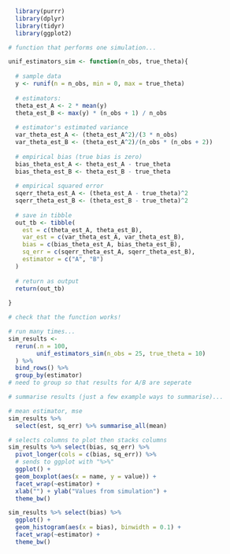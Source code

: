 
```r
  
  library(purrr)
  library(dplyr)
  library(tidyr)
  library(ggplot2)

# function that performs one simulation...

unif_estimators_sim <- function(n_obs, true_theta){
  
  # sample data
  y <- runif(n = n_obs, min = 0, max = true_theta)
  
  # estimators:
  theta_est_A <- 2 * mean(y)
  theta_est_B <- max(y) * (n_obs + 1) / n_obs
  
  # estimator's estimated variance
  var_theta_est_A <- (theta_est_A^2)/(3 * n_obs)
  var_theta_est_B <- (theta_est_A^2)/(n_obs * (n_obs + 2)) 
  
  # empirical bias (true bias is zero)
  bias_theta_est_A <- theta_est_A - true_theta
  bias_theta_est_B <- theta_est_B - true_theta
  
  # empirical squared error
  sqerr_theta_est_A <- (theta_est_A - true_theta)^2
  sqerr_theta_est_B <- (theta_est_B - true_theta)^2
  
  # save in tibble
  out_tb <- tibble(
    est = c(theta_est_A, theta_est_B),
    var_est = c(var_theta_est_A, var_theta_est_B),
    bias = c(bias_theta_est_A, bias_theta_est_B),
    sq_err = c(sqerr_theta_est_A, sqerr_theta_est_B),
    estimator = c("A", "B")
  )
  
  # return as output
  return(out_tb)
  
}

```


```r

# check that the function works!

# run many times...
sim_results <- 
  rerun(.n = 100, 
        unif_estimators_sim(n_obs = 25, true_theta = 10) 
  ) %>%
  bind_rows() %>% 
  group_by(estimator) 
# need to group so that results for A/B are seperate

# summarise results (just a few example ways to summarise)...

# mean estimator, mse
sim_results %>% 
  select(est, sq_err) %>% summarise_all(mean)

# selects columns to plot then stacks columns
sim_results %>% select(bias, sq_err) %>% 
  pivot_longer(cols = c(bias, sq_err)) %>% 
  # sends to ggplot with "%>%"
  ggplot() +
  geom_boxplot(aes(x = name, y = value)) + 
  facet_wrap(~estimator) +
  xlab("") + ylab("Values from simulation") +
  theme_bw()

sim_results %>% select(bias) %>%
  ggplot() +
  geom_histogram(aes(x = bias), binwidth = 0.1) +
  facet_wrap(~estimator) +
  theme_bw()
```
